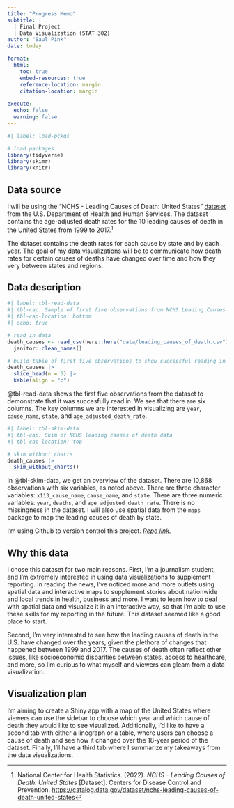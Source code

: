 ```yaml
---
title: "Progress Memo"
subtitle: |
  | Final Project 
  | Data Visualization (STAT 302)
author: "Saul Pink"
date: today

format:
  html:
    toc: true
    embed-resources: true
    reference-location: margin
    citation-location: margin
    
execute:
  echo: false
  warning: false
---
```


```r
#| label: load-pckgs

# load packages
library(tidyverse)
library(skimr)
library(knitr)

```

## Data source

I will be using the "NCHS - Leading Causes of Death: United States" [dataset](https://catalog.data.gov/dataset/nchs-leading-causes-of-death-united-states) from the U.S. Department of Health and Human Services. The dataset contains the age-adjusted death rates for the 10 leading causes of death in the United States from 1999 to 2017.[^1]

[^1]: National Center for Health Statistics. (2022). *NCHS - Leading Causes of Death: United States* \[Dataset\]. Centers for Disease Control and Prevention. <https://catalog.data.gov/dataset/nchs-leading-causes-of-death-united-states>

The dataset contains the death rates for each cause by state and by each year. The goal of my data visualizations will be to communicate how death rates for certain causes of deaths have changed over time and how they very between states and regions.

## Data description

```r
#| label: tbl-read-data
#| tbl-cap: Sample of first five observations from NCHS Leading Causes of Death database
#| tbl-cap-location: bottom
#| echo: true

# read in data
death_causes <- read_csv(here::here("data/leading_causes_of_death.csv")) |> 
  janitor::clean_names()

# build table of first five observations to show successful reading in
death_causes |> 
  slice_head(n = 5) |> 
  kable(align = "c")

```

@tbl-read-data shows the first five observations from the dataset to demonstrate that it was succesfully read in. We see that there are six columns. The key columns we are interested in visualizing are `year`, `cause_name`, `state`, and `age_adjusted_death_rate`.

```r
#| label: tbl-skim-data
#| tbl-cap: Skim of NCHS leading causes of death data
#| tbl-cap-location: top

# skim without charts
death_causes |> 
  skim_without_charts()

```

In @tbl-skim-data, we get an overview of the dataset. There are 10,868 observations with six variables, as noted above. There are three character variables: `x113_cause_name`, `cause_name`, and `state`. There are three numeric variables: `year`, `deaths`, and `age_adjusted_death_rate`. There is no missingness in the dataset. I will also use spatial data from the `maps` package to map the leading causes of death by state.

::: column-margin
I'm using Github to version control this project. [*Repo link.*](https://github.com/saulpink/data-vis-final)
:::

## Why this data

I chose this dataset for two main reasons. First, I'm a journalism student, and I'm extremely interested in using data visualizations to supplement reporting. In reading the news, I've noticed more and more outlets using spatial data and interactive maps to supplement stories about nationwide and local trends in health, business and more. I want to learn how to deal with spatial data and visualize it in an interactive way, so that I'm able to use these skills for my reporting in the future. This dataset seemed like a good place to start.

Second, I'm very interested to see how the leading causes of death in the U.S. have changed over the years, given the plethora of changes that happened between 1999 and 2017. The causes of death often reflect other issues, like socioeconomic disparities between states, access to healthcare, and more, so I'm curious to what myself and viewers can gleam from a data visualization.

## Visualization plan

I'm aiming to create a Shiny app with a map of the United States where viewers can use the sidebar to choose which year and which cause of death they would like to see visualized. Additionally, I'd like to have a second tab with either a linegraph or a table, where users can choose a cause of death and see how it changed over the 18-year period of the dataset. Finally, I'll have a third tab where I summarize my takeaways from the data visualizations.
